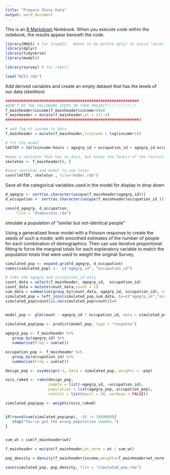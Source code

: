```yaml
---
title: "Prepare Shiny Data"
output: word_document
---
```


This is an [R Markdown](http://rmarkdown.rstudio.com) Notebook. When you execute code within the notebook, the results appear beneath the code. 

```r
library(MASS) # for stepAIC.  Needs to be before dplyr to avoid "select" namespace clash
library(dplyr)
library(tidyverse)
library(modelr)

library(survey) # for rake()

```


```r
load("NZIS.rda")
```

Add derived  variables and create an empty dataset that has the levels of our data (skeleton)
```r
###########################################################
#DON"T DO THE FOLLOWING STEPS IN YOUR PROJECT!!!!!!!!!!!!!
f_mainheader$income[f_mainheader$income<0]=0
f_mainheader = mutate(f_mainheader,wt = 117.4)
###########################################################3

# add log of income to data
f_mainheader = mutate(f_mainheader,lnincome = log(income+1))

# fit the model
lmSTEP = lm(lnincome~hours + agegrp_id + occupation_id + agegrp_id:occupation_id + hours:occupation_id + hours:agegrp_id,data=f_mainheader)

#make a skeleton that has no data, but knows the levels of the factors
skeleton <- f_mainheader[0, ]

#save skeleton and model to use later
save(lmSTEP, skeleton , file="model.rda")

```


Save all the categorical variables used in the model for display in drop down
```r
d_agegrp <- sort(as.character(unique(f_mainheader$agegrp_id)))
d_occupation <- sort(as.character(unique(f_mainheader$occupation_id )))

save(d_agegrp, d_occupation,
     file = "dimensions.rda")
```

simulate a population of "similar but not-identical people"

Using a generalized linear model with a Poisson response to create the seeds of such a model, with smoothed estimates of the number of people for each combination of demographics. Then can use iterative proportional fitting to force the marginal totals for each explanatory variable to match the population totals that were used to weight the original Survey.
```r
simulated_pop <- expand.grid(d_agegrp, d_occupation)
names(simulated_pop) <-  c("agegrp_id", "occupation_id")

# take the agegrp and occupation_id only
count_data = select(f_mainheader, agegrp_id,  occupation_id)
count_data = mutate(count_data,count = 1)
sum_data = summarise(group_by(count_data, agegrp_id, occupation_id), count = sum(count))
simulated_pop = left_join(simulated_pop,sum_data, by=c("agegrp_id","occupation_id"))
simulated_pop$count[is.na(simulated_pop$count)]=0


model_pop <- glm(count ~ agegrp_id * occupation_id, data = simulated_pop, family = poisson)
 
simulated_pop$pop <- predict(model_pop, type = "response")

agegrp_pop <- f_mainheader %>%
   group_by(agegrp_id) %>%
   summarise(Freq = sum(wt))

occupation_pop <- f_mainheader %>%
   group_by(occupation_id) %>%
   summarise(Freq = sum(wt))

design_pop <- svydesign(~1, data = simulated_pop, weights = ~pop)

nzis_raked <- rake(design_pop,
                   sample = list(~agegrp_id, ~occupation_id),
                   population = list(agegrp_pop, occupation_pop),
                   control = list(maxit = 20, verbose = FALSE))

simulated_pop$pop <- weights(nzis_raked)


if(round(sum(simulated_pop$pop), -4) != 3460000){
   stop("You've got the wrong population counts.")
}


sum_wt = sum(f_mainheader$wt)

f_mainheader = mutate(f_mainheader,wt_norm = wt / sum_wt)

pop_density = density(f_mainheader$income,weights=f_mainheader$wt_norm)

save(simulated_pop, pop_density, file = "simulated_pop.rda")

```

